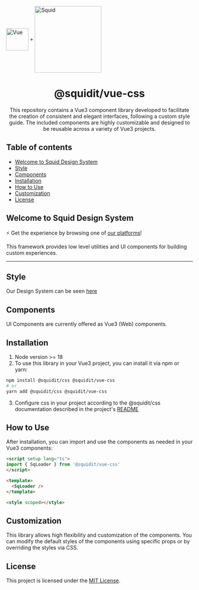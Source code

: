 
<Meta title="Getting Started/Welcome" />

<div>
  <div style={{display: "flex", justifyContent: "center", marginBottom: "16px"}}>
    <img src={VueLogo} width="60px" align="center" alt="Vue" />
    <span style={{margin: "0 1rem 0 0.5rem", fontSize: "30px"}}>+</span>
    <img src="https://squidit.com.br/wp-content/themes/squid/assets/img/logo.svg" width="180px" align="center" alt="Squid" />
  </div>

  <h1 align="center">@squidit/vue-css</h1>
  <p align="center">This repository contains a Vue3 component library developed to facilitate the creation of consistent and elegant interfaces, following a custom style guide. The included components are highly customizable and designed to be reusable across a variety of Vue3 projects.</p>
</div>

## Table of contents

* [Welcome to Squid Design System](#welcome-to-squid-design-system)
* [Style](#style)
* [Components](#components)
* [Installation](#installation)
* [How to Use](#how-to-use)
* [Customization](#customization)
* [License](#license)

## Welcome to Squid Design System

⚡ Get the experience by browsing one of [our platforms](https://app.squidit.com.br)!

This framework provides low level utilities and UI components for building
custom experiences.

<hr style={{ borderWidth: "0", margin: "2rem 0" }} />

## Style

Our Design System can be seen [here](https://css.squidit.com.br/styleguide)

## Components

UI Components are currently offered as Vue3 (Web) components.

## Installation

1. Node version >= 18
2. To use this library in your Vue3 project, you can install it via npm or yarn:

```bash
npm install @squidit/css @squidit/vue-css
# or
yarn add @squidit/css @squidit/vue-css
```

3. Configure css in your project according to the @squidit/css documentation described in the project's [README](https://github.com/squidit/css/blob/master/README.md)

## How to Use

After installation, you can import and use the components as needed in your Vue3 components:

```html
<script setup lang="ts">
import { SqLoader } from '@squidit/vue-css'
</script>

<template>
  <SqLoader />
</template>

<style scoped></style>
```

## Customization

This library allows high flexibility and customization of the components. You can modify the default styles of the components using specific props or by overriding the styles via CSS.

## License

This project is licensed under the [MIT License](LICENSE).
